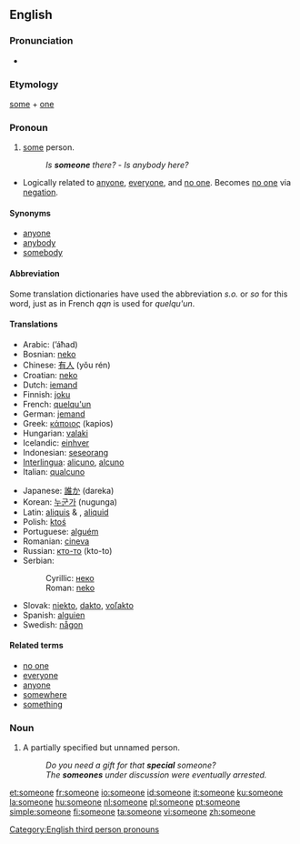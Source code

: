 ==English==

===Pronunciation===
* {{audio|en-us-someone.ogg|Audio (US)}}

===Etymology===
[[some]] + [[one]]

===Pronoun===
{{en-pron}}

# [[some]] person.
#: ''Is '''someone''' there?'' - ''Is anybody here?''
* Logically related to [[anyone]], [[everyone]], and [[no one]].  Becomes [[no one]] via [[negation]].

====Synonyms====
* [[anyone]]
* [[anybody]]
* [[somebody]]

====Abbreviation====
Some translation dictionaries have used the abbreviation ''s.o.'' or ''so'' for this word, just as in French ''qqn'' is used for ''quelqu'un''.

====Translations====
{{top}}
* Arabic: {{Arab|[[احد]]}} (’áħad)
* Bosnian: [[neko]]
* Chinese: [[有人]] (yǒu rén)
* Croatian: [[neko]]
* Dutch: [[iemand]]
* Finnish: [[joku]]
* French: [[quelqu'un]]
* German: [[jemand]]
* Greek: [[κάποιος]] (kapios) {{m}}
* Hungarian: [[valaki]]
* Icelandic: [[einhver]]
* Indonesian: [[seseorang]]
* [[Interlingua]]: [[alicuno]], [[alcuno]]
* Italian: [[qualcuno]]
{{mid}}
* Japanese: [[誰か]] (dareka)
* Korean: [[누군가]] (nugunga)
* Latin: [[aliquis]] {{m}} & {{f}}, [[aliquid]] {{n}}
* Polish: [[ktoś]]
* Portuguese: [[alguém]]
* Romanian: [[cineva]]
* Russian: [[кто-то]] (kto-to)
* Serbian:
*: Cyrillic: [[неко]]
*: Roman: [[neko]]
* Slovak: [[niekto#Slovak|niekto]], [[dakto#Slovak|dakto]], [[voľakto]]
* Spanish: [[alguien]]
* Swedish: [[någon]]
{{bottom}}

====Related terms====
* [[no one]]
* [[everyone]]
* [[anyone]]
* [[somewhere]]
* [[something]]

===Noun===
{{en-noun}}

# A partially specified but unnamed person.
#: ''Do you need a gift for that '''special''' someone?''
#: ''The '''someones''' under discussion were eventually arrested.''

[[Category:English third person pronouns]]

[[et:someone]]
[[fr:someone]]
[[io:someone]]
[[id:someone]]
[[it:someone]]
[[ku:someone]]
[[la:someone]]
[[hu:someone]]
[[nl:someone]]
[[pl:someone]]
[[pt:someone]]
[[simple:someone]]
[[fi:someone]]
[[ta:someone]]
[[vi:someone]]
[[zh:someone]]